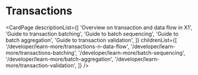 # Transactions

<CardPage
  descriptionList={[
    'Overview on transaction and data flow in X1',
    'Guide to transaction batching',
    'Guide to batch sequencing',
    'Guide to batch aggregation',
    'Guide to transaction validation',
  ]}
  childrenList={[
    '/developer/learn-more/transactions-n-data-flow',
    '/developer/learn-more/transactions-batching',
    '/developer/learn-more/batch-sequencing',
    '/developer/learn-more/batch-aggregation',
    '/developer/learn-more/transaction-validation',
  ]}
/>